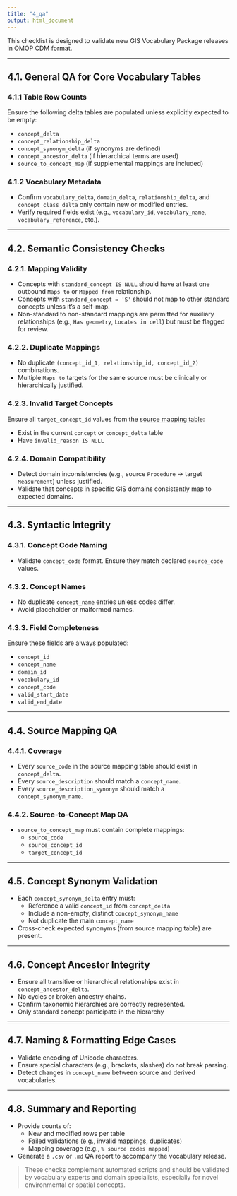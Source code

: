 ```yaml
---
title: "4_qa"
output: html_document
---
```


This checklist is designed to validate new GIS Vocabulary Package releases in OMOP CDM format.

---

## 4.1. General QA for Core Vocabulary Tables

### 4.1.1 Table Row Counts

Ensure the following delta tables are populated unless explicitly expected to be empty:

- `concept_delta`
- `concept_relationship_delta`
- `concept_synonym_delta` (if synonyms are defined)
- `concept_ancestor_delta` (if hierarchical terms are used)
- `source_to_concept_map` (if supplemental mappings are included)

### 4.1.2 Vocabulary Metadata

- Confirm `vocabulary_delta`, `domain_delta`, `relationship_delta`, and `concept_class_delta` only contain new or modified entries.
- Verify required fields exist (e.g., `vocabulary_id`, `vocabulary_name`, `vocabulary_reference`, etc.).

---

## 4.2. Semantic Consistency Checks

### 4.2.1. Mapping Validity

- Concepts with `standard_concept IS NULL` should have at least one outbound `Maps to` or `Mapped from` relationship.
- Concepts with `standard_concept = 'S'` should not map to other standard concepts unless it's a self-map.
- Non-standard to non-standard mappings are permitted for auxiliary relationships (e.g., `Has geometry`, `Locates in cell`) but must be flagged for review.

### 4.2.2. Duplicate Mappings

- No duplicate `(concept_id_1, relationship_id, concept_id_2)` combinations.
- Multiple `Maps to` targets for the same source must be clinically or hierarchically justified.

### 4.2.3. Invalid Target Concepts

Ensure all `target_concept_id` values from the [source mapping table](https://docs.google.com/spreadsheets/d/1hMLjKokFCpoDqC_WsAd7ZXyBKDmnPif2rR9DlQ9X7cs/edit?usp=sharing):

- Exist in the current `concept` or `concept_delta` table
- Have `invalid_reason IS NULL`

### 4.2.4. Domain Compatibility

- Detect domain inconsistencies (e.g., source `Procedure` → target `Measurement`) unless justified.
- Validate that concepts in specific GIS domains consistently map to expected domains.

---

## 4.3. Syntactic Integrity

### 4.3.1. Concept Code Naming

- Validate `concept_code` format. Ensure they match declared `source_code` values.

### 4.3.2. Concept Names

- No duplicate `concept_name` entries unless codes differ.
- Avoid placeholder or malformed names.

### 4.3.3. Field Completeness

Ensure these fields are always populated:

- `concept_id`
- `concept_name`
- `domain_id`
- `vocabulary_id` 
- `concept_code` 
- `valid_start_date`
- `valid_end_date`

---

## 4.4. Source Mapping QA

### 4.4.1. Coverage

- Every `source_code` in the source mapping table should exist in `concept_delta`.
- Every `source_description` should match a `concept_name`.
- Every `source_description_synonym` should match a `concept_synonym_name`.

### 4.4.2. Source-to-Concept Map QA

- `source_to_concept_map` must contain complete mappings:
  - `source_code`
  - `source_concept_id`
  - `target_concept_id`

---

## 4.5. Concept Synonym Validation

- Each `concept_synonym_delta` entry must:
  - Reference a valid `concept_id` from `concept_delta`
  - Include a non-empty, distinct `concept_synonym_name`
  - Not duplicate the main `concept_name`
- Cross-check expected synonyms (from source mapping table) are present.

---

## 4.6. Concept Ancestor Integrity

- Ensure all transitive or hierarchical relationships exist in `concept_ancestor_delta`.
- No cycles or broken ancestry chains.
- Confirm taxonomic hierarchies are correctly represented.
- Only standard concept participate in the hierarchy

---

## 4.7. Naming & Formatting Edge Cases

- Validate encoding of Unicode characters.
- Ensure special characters (e.g., brackets, slashes) do not break parsing.
- Detect changes in `concept_name` between source and derived vocabularies.

---

## 4.8. Summary and Reporting

- Provide counts of:
  - New and modified rows per table
  - Failed validations (e.g., invalid mappings, duplicates)
  - Mapping coverage (e.g., `% source codes mapped`)
- Generate a `.csv` or `.md` QA report to accompany the vocabulary release.

> These checks complement automated scripts and should be validated by vocabulary experts and domain specialists, especially for novel environmental or spatial concepts.
